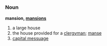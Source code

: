 =={{en}}==
===Noun===
'''mansion, [[mansions]]'''
#a large house
# the house provided for a [[clergyman]]; [[manse]]
# [[capital messuage]]